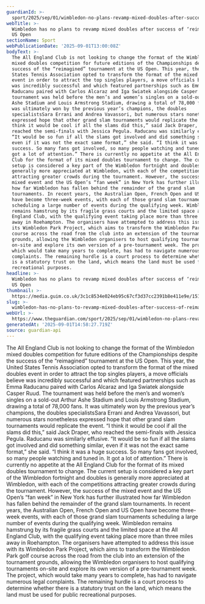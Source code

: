 ```yaml
---
guardianId: >-
  sport/2025/sep/01/wimbledon-no-plans-revamp-mixed-doubles-after-success-reimagined-us-open-tennis
webTitle: >-
  Wimbledon has no plans to revamp mixed doubles after success of ‘reimagined’
  US Open
sectionName: Sport
webPublicationDate: '2025-09-01T13:00:08Z'
bodyText: >-
  The All England Club is not looking to change the format of the Wimbledon
  mixed doubles competition for future editions of the Championships despite the
  success of the “reimagined” tournament at the US Open. This year, the United
  States Tennis Association opted to transform the format of the mixed doubles
  event in order to attract the top singles players, a move officials believe
  was incredibly successful and which featured partnerships such as Emma
  Raducanu paired with Carlos Alcaraz and Iga Swiatek alongside Casper Ruud. The
  tournament was held before the men’s and women’s singles on a sold-out Arthur
  Ashe Stadium and Louis Armstrong Stadium, drawing a total of 78,000 fans. It
  was ultimately won by the previous year’s champions, the doubles
  specialistsSara Errani and Andrea Vavassori, but numerous stars nonetheless
  expressed hope that other grand slam tournaments would replicate the event. “I
  think it would be cool if all the slams did this,” said Jack Draper, who
  reached the semi-finals with Jessica Pegula. Raducanu was similarly effusive.
  “It would be so fun if all the slams got involved and did something similar,
  even if it was not the exact same format,” she said. “I think it was a huge
  success. So many fans got involved, so many people watching and tuned in. It
  got a lot of attention.” There is currently no appetite at the All England
  Club for the format of its mixed doubles tournament to change. The current
  setup is considered a key part of the Wimbledon fortnight and doubles is
  generally more appreciated at Wimbledon, with each of the competitions
  attracting greater crowds during the tournament. However, the success of the
  mixed event and the US Open’s “fan week” in New York has further illustrated
  how far Wimbledon has fallen behind the remainder of the grand slam
  tournaments. In recent years, the Australian Open, French Open and US Open
  have become three-week events, with each of those grand slam tournaments
  scheduling a large number of events during the qualifying week. Wimbledon
  remains hamstrung by its fragile grass courts and the limited space at the All
  England Club, with the qualifying event taking place more than three miles
  away in Roehampton. The organisers have attempted to address this issue with
  its Wimbledon Park Project, which aims to transform the Wimbledon Park golf
  course across the road from the club into an extension of the tournament
  grounds, allowing the Wimbledon organisers to host qualifying tournaments
  on-site and explore its own version of a pre-tournament week. The project,
  which would take many years to complete, has had to navigate numerous legal
  complaints. The remaining hurdle is a court process to determine whether there
  is a statutory trust on the land, which means the land must be used for public
  recreational purposes.
headline: >-
  Wimbledon has no plans to revamp mixed doubles after success of ‘reimagined’
  US Open
thumbnail: >-
  https://media.guim.co.uk/3c1c8534e024eb95c67cf3d37cc2391b8e411e9e/151_0_3072_2458/500.jpg
slug: >-
  wimbledon-has-no-plans-to-revamp-mixed-doubles-after-success-of-reimagined-us-open
webUrl: >-
  https://www.theguardian.com/sport/2025/sep/01/wimbledon-no-plans-revamp-mixed-doubles-after-success-reimagined-us-open-tennis
generatedAt: '2025-09-01T14:58:27.719Z'
source: guardian-api
---
```

The All England Club is not looking to change the format of the Wimbledon mixed doubles competition for future editions of the Championships despite the success of the “reimagined” tournament at the US Open. This year, the United States Tennis Association opted to transform the format of the mixed doubles event in order to attract the top singles players, a move officials believe was incredibly successful and which featured partnerships such as Emma Raducanu paired with Carlos Alcaraz and Iga Swiatek alongside Casper Ruud. The tournament was held before the men’s and women’s singles on a sold-out Arthur Ashe Stadium and Louis Armstrong Stadium, drawing a total of 78,000 fans. It was ultimately won by the previous year’s champions, the doubles specialistsSara Errani and Andrea Vavassori, but numerous stars nonetheless expressed hope that other grand slam tournaments would replicate the event. “I think it would be cool if all the slams did this,” said Jack Draper, who reached the semi-finals with Jessica Pegula. Raducanu was similarly effusive. “It would be so fun if all the slams got involved and did something similar, even if it was not the exact same format,” she said. “I think it was a huge success. So many fans got involved, so many people watching and tuned in. It got a lot of attention.” There is currently no appetite at the All England Club for the format of its mixed doubles tournament to change. The current setup is considered a key part of the Wimbledon fortnight and doubles is generally more appreciated at Wimbledon, with each of the competitions attracting greater crowds during the tournament. However, the success of the mixed event and the US Open’s “fan week” in New York has further illustrated how far Wimbledon has fallen behind the remainder of the grand slam tournaments. In recent years, the Australian Open, French Open and US Open have become three-week events, with each of those grand slam tournaments scheduling a large number of events during the qualifying week. Wimbledon remains hamstrung by its fragile grass courts and the limited space at the All England Club, with the qualifying event taking place more than three miles away in Roehampton. The organisers have attempted to address this issue with its Wimbledon Park Project, which aims to transform the Wimbledon Park golf course across the road from the club into an extension of the tournament grounds, allowing the Wimbledon organisers to host qualifying tournaments on-site and explore its own version of a pre-tournament week. The project, which would take many years to complete, has had to navigate numerous legal complaints. The remaining hurdle is a court process to determine whether there is a statutory trust on the land, which means the land must be used for public recreational purposes.
